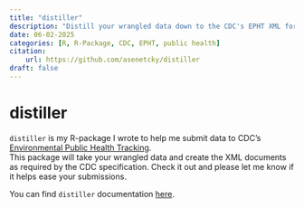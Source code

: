 ```yaml
---
title: "distiller"
description: "Distill your wrangled data down to the CDC's EPHT XML format"
date: 06-02-2025
categories: [R, R-Package, CDC, EPHT, public health] 
citation: 
    url: https://github.com/asenetcky/distiller
draft: false 
---
```


# distiller

`distiller` is my R-package I wrote to help me submit data to CDC's 
[Environmental Public Health Tracking](https://www.cdc.gov/environmental-health-tracking/about/index.html).  
This package will take your wrangled data and create the XML documents as 
required by the CDC specification.  Check it out and please let me know if it 
helps ease your submissions.

You can find `distiller` documentation [here](https://asenetcky.github.io/distiller/).